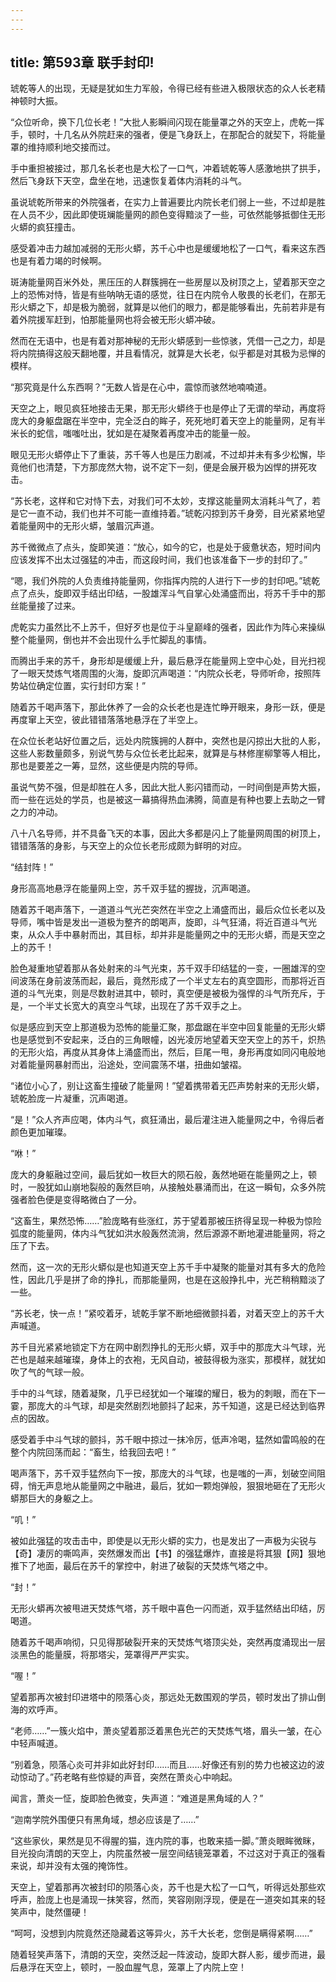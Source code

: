```yaml
---
---
---
```

title: 第593章 联手封印!
---



琥乾等人的出现，无疑是犹如生力军般，令得已经有些进入极限状态的众人长老精神顿时大振。

“众位听命，换下几位长老！”大批人影瞬间闪现在能量罩之外的天空上，虎乾一挥手，顿时，十几名从外院赶来的强者，便是飞身跃上，在那配合的就契下，将能量罩的维持顺利地交接而过。

手中重担被接过，那几名长老也是大松了一口气，冲着琥乾等人感激地拱了拱手，然后飞身跃下天空，盘坐在地，迅速恢复着体内消耗的斗气。

虽说琥乾所带来的外院强者，在实力上普遍要比内院长老们弱上一些，不过却是胜在人员不少，因此即使斑斓能量网的颜色变得黯淡了一些，可依然能够抵御住无形火蟒的疯狂撞击。

感受着冲击力越加减弱的无形火蟒，苏千心中也是缓缓地松了一口气，看来这东西也是有着力竭的时候啊。

斑涛能量网百米外处，黑压压的人群簇拥在一些房屋以及树顶之上，望着那天空之上的恐怖对恃，皆是有些呐呐无语的感觉，往日在内院令人敬畏的长老们，在那无形火蟒之下，却是极为脆弱，就算是以他们的眼力，都是能够看出，先前若非是有着外院援军赶到，怕那能量网也将会被无形火蟒冲破。

然而在无语中，也是有着对那神秘的无形火蟒感到一些惊骇，凭借一己之力，却是将内院搞得这般天翻地覆，并且看情况，就算是大长老，似乎都是对其极为忌惮的模样。

“那究竟是什么东西啊？”无数人皆是在心中，震惊而骇然地喃喃道。

天空之上，眼见疯狂地接击无果，那无形火蟒终于也是停止了无谓的举动，再度将庞大的身躯盘踞在半空中，完全泛白的眸子，死死地盯着天空上的能量网，足有半米长的蛇信，嗤嗤吐出，犹如是在凝聚着再度冲击的能量一般。

眼见无形火蟒停止下了重装，苏千等人也是压力剧减，不过却并未有多少松懈，毕竟他们也清楚，下方那庞然大物，说不定下一刻，便是会展开极为凶悍的拼死攻击。

“苏长老，这样和它对恃下去，对我们可不太妙，支撑这能量网太消耗斗气了，若是它一直不动，我们也并不可能一直维持着。”琥乾闪掠到苏千身旁，目光紧紧地望着能量网中的无形火蟒，皱眉沉声道。

苏千微微点了点头，旋即笑道：“放心，如今的它，也是处于疲惫状态，短时间内应该发挥不出太过强猛的冲击，而这段时间，我们也该准备下一步的封印了。”

“嗯，我们外院的人负责维持能量网，你指挥内院的人进行下一步的封印吧。”琥乾点了点头，旋即双手结出印结，一股雄浑斗气自掌心处涌盛而出，将苏千手中的那丝能量接了过来。

虎乾实力虽然比不上苏千，但好歹也是位于斗皇巅峰的强者，因此作为阵心来操纵整个能量网，倒也并不会出现什么手忙脚乱的事情。

而腾出手来的苏千，身形却是缓缓上升，最后悬浮在能量网上空中心处，目光扫视了一眼天焚炼气塔周围的火海，旋即沉声喝道：“内院众长老，导师听命，按照阵势站位确定位置，实行封印方案！”

随着苏千喝声落下，那此休养了一会的众长老也是连忙睁开眼来，身形一跃，便是再度窜上天空，彼此错错落落地悬浮在了半空上。

在众位长老站好位置之后，远处内院簇拥的人群中，突然也是闪掠出大批的人影，这些人影数量颇多，别说气势与众位长老比起来，就算是与林修崖柳擎等人相比，那也是要差之一筹，显然，这些便是内院的导师。

虽说气势不强，但是却胜在人多，因此大批人影闪错而动，一时间倒是声势大振，而一些在远处的学员，也是被这一幕搞得热血沸腾，简直是有种也要上去助之一臂之力的冲动。

八十八名导师，并不具备飞天的本事，因此大多都是闪上了能量网周围的树顶上，错错落落的身影，与天空上的众位长老形成颇为鲜明的对应。

“结封阵！”

身形高高地悬浮在能量网上空，苏千双手猛的握拢，沉声喝道。

随着苏千喝声落下，一道道斗气光芒突然在半空之上涌盛而出，最后众位长老以及导师，嘴中皆是发出一道极为整齐的朗喝声，旋即，斗气狂涌，将近百道斗气光束，从众人手中暴射而出，其目标，却并非是能量网之中的无形火蟒，而是天空之上的苏千！

脸色凝重地望着那从各处射来的斗气光束，苏千双手印结猛的一变，一圈雄浑的空间波荡在身前波荡而起，最后，竟然形成了一个半丈左右的真空圆形，而那将近百道的斗气光束，则是尽数射进其中，顿时，真空便是被极为强悍的斗气所充斥，于是，一个半丈长宽大的真空斗气球，出现在了苏千双手之上。

似是感应到天空上那道极为恐怖的能量汇聚，那盘踞在半空中回复能量的无形火蟒也是感觉到不安起来，泛白的三角眼幢，凶光凌厉地望着天空天空上的苏千，炽热的无形火焰，再度从其身体上涌盛而出，然后，巨尾一甩，身形再度如同闪电般地对着能量网暴射而出，沿途处，空间震荡不堪，扭曲如皱褶。

“诸位小心了，别让这畜生撞破了能量网！”望着携带着无匹声势射来的无形火蟒，琥乾脸庞一片凝重，沉声喝道。

“是！”众人齐声应喝，体内斗气，疯狂涌出，最后灌注进入能量网之中，令得后者颜色更加璀璨。

“咻！”

庞大的身躯融过空间，最后犹如一枚巨大的陨石般，轰然地砸在能量网之上，顿时，一股犹如山崩地裂般的轰然巨响，从接触处暴涌而出，在这一瞬旬，众多外院强者脸色便是变得略微白了一分。

“这畜生，果然恐怖……”脸庞略有些涨红，苏于望着那被压挤得呈现一种极为惊险弧度的能量网，体内斗气犹如洪水般轰然流淌，然后源源不断地灌进能量网，将之压了下去。

然而，这一次的无形火蟒似是也知道天空上苏千手中凝聚的能量对其有多大的危险性，因此几乎是拼了命的挣扎，而那能量网，也是在这般挣扎中，光芒稍稍黯淡了一些。

“苏长老，快一点！”紧咬着牙，琥乾手掌不断地细微颤抖着，对着天空上的苏千大声喊道。

苏千目光紧紧地锁定下方在网中剧烈挣扎的无形火蟒，双手中的那庞大斗气球，光芒也是越来越璀璨，身体上的衣袍，无风自动，被鼓得极为涨实，那模样，就犹如吹了气的气球一般。

手中的斗气球，随着凝聚，几乎已经犹如一个璀璨的耀日，极为的刺眼，而在下一霎，那庞大的斗气球，却是突然剧烈地颤抖了起来，苏千知道，这是已经达到临界点的因故。

感受着手中斗气球的颤抖，苏千眼中掠过一抹冷厉，低声冷喝，猛然如雷鸣般的在整个内院回荡而起：“畜生，给我回去吧！”

喝声落下，苏千双手猛然向下一按，那庞大的斗气球，也是嗤的一声，划破空间阻碍，悄无声息地从能量网之中融进，最后，犹如一颗炮弹般，狠狠地砸在了无形火蟒那巨大的身躯之上。

“叽！”

被如此强猛的攻击击中，即使是以无形火蟒的实力，也是发出了一声极为尖锐与【奇】凄厉的嘶鸣声，突然爆发而出【书】的强猛爆炸，直接是将其狠【网】狠地推下了地面，最后在苏千的掌控中，射进了破裂的天焚炼气塔之中。

“封！”

无形火蟒再次被甩进天焚炼气塔，苏千眼中喜色一闪而逝，双手猛然结出印结，厉喝道。

随着苏千喝声响彻，只见得那破裂开来的天焚炼气塔顶尖处，突然再度涌现出一层淡黑色的能量膜，将那塔尖，笼罩得严严实实。

“喔！”

望着那再次被封印进塔中的陨落心炎，那远处无数围观的学员，顿时发出了排山倒海的欢呼声。

“老师……”一簇火焰中，萧炎望着那泛着黑色光芒的天焚炼气塔，眉头一皱，在心中轻声喊道。

“别着急，陨落心炎可并非如此好封印……而且……好像还有别的势力也被这边的波动惊动了。”药老略有些惊疑的声音，突然在萧炎心中响起。

闻言，萧炎一怔，旋即脸色微变，失声道：“难道是黑角域的人？”

“迦南学院外围便只有黑角域，想必应该是了……”

“这些家伙，果然是见不得腥的猫，连内院的事，也敢来插一脚。”萧炎眼眸微眯，目光投向清朗的天空上，内院虽然被一层空间结镜笼罩着，不过这对于真正的强看来说，却并没有太强的掩饰性。

天空上，望着那再次被封印的陨落心炎，苏千也是大松了一口气，听得远处那些欢呼声，脸庞上也是涌现一抹笑容，然而，笑容刚刚浮现，便是在一道突如其来的轻笑声中，陡然僵硬！

“呵呵，没想到内院竟然还隐藏着这等异火，苏千大长老，您倒是瞒得紧啊……”

随着轻笑声落下，清朗的天空，突然泛起一阵波动，旋即大群人影，缓步而进，最后悬浮在天空上，顿时，一股血腥气息，笼罩上了内院上空！